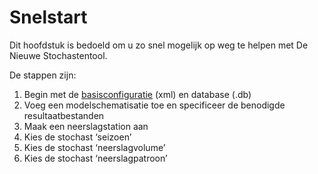# Snelstart

Dit hoofdstuk is bedoeld om u zo snel mogelijk op weg te helpen met De Nieuwe Stochastentool. 

De stappen zijn:

1. Begin met de [basisconfiguratie](basisconfiguratie.qmd) (xml) en database (.db)
2. Voeg een modelschematisatie toe en specificeer de benodigde resultaatbestanden
3. Maak een neerslagstation aan
4. Kies de stochast 'seizoen'
5. Kies de stochast 'neerslagvolume'
6. Kies de stochast 'neerslagpatroon'







